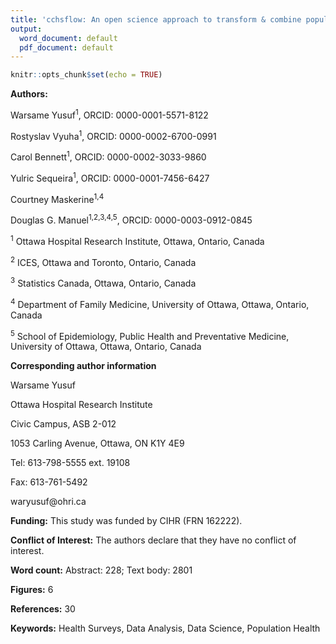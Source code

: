 ```yaml
---
title: 'cchsflow: An open science approach to transform & combine population health surveys'
output:
  word_document: default
  pdf_document: default
---
```


```r
knitr::opts_chunk$set(echo = TRUE)
```

**Authors:** 

Warsame Yusuf^1^, ORCID: 0000-0001-5571-8122

Rostyslav Vyuha^1^, ORCID: 0000-0002-6700-0991

Carol Bennett^1^, ORCID: 0000-0002-3033-9860

Yulric Sequeira^1^, ORCID: 0000-0001-7456-6427

Courtney Maskerine^1,4^

Douglas G. Manuel^1,2,3,4,5^, ORCID: 0000-0003-0912-0845

^1^ Ottawa Hospital Research Institute, Ottawa, Ontario, Canada

^2^ ICES, Ottawa and Toronto, Ontario, Canada

^3^ Statistics Canada, Ottawa, Ontario, Canada

^4^ Department of Family Medicine, University of Ottawa, Ottawa, Ontario, Canada

^5^ School of Epidemiology, Public Health and Preventative Medicine, University of Ottawa, Ottawa, Ontario, Canada

**Corresponding author information**

Warsame Yusuf

Ottawa Hospital Research Institute

Civic Campus, ASB 2-012

1053 Carling Avenue, Ottawa, ON K1Y 4E9

Tel: 613-798-5555 ext. 19108

Fax: 613-761-5492

waryusuf@ohri.ca

**Funding:** This study was funded by CIHR (FRN 162222). 

**Conflict of Interest:** The authors declare that they have no conflict of interest.

**Word count:** Abstract: 228; Text body: 2801

**Figures:** 6

**References:** 30

**Keywords:** Health Surveys, Data Analysis, Data Science, Population Health